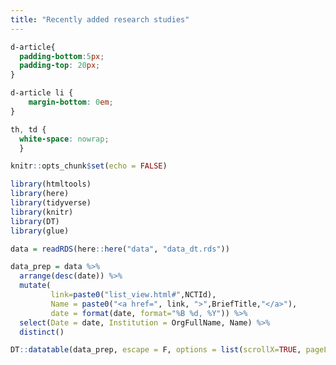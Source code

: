 ```yaml
---
title: "Recently added research studies"
---
```


<link href="https://fonts.googleapis.com/icon?family=Material+Icons" rel="stylesheet">
      
```css
d-article{
  padding-bottom:5px;
  padding-top: 20px;
}

d-article li {
    margin-bottom: 0em;
}

th, td {
  white-space: nowrap; 
  }
```


```r

knitr::opts_chunk$set(echo = FALSE)

library(htmltools)
library(here)
library(tidyverse)
library(knitr)
library(DT)
library(glue)

data = readRDS(here::here("data", "data_dt.rds")) 

data_prep = data %>%
  arrange(desc(date)) %>%
  mutate(
         link=paste0("list_view.html#",NCTId),
         Name = paste0("<a href=", link, ">",BriefTitle,"</a>"),
         date = format(date, format="%B %d, %Y")) %>%
  select(Date = date, Institution = OrgFullName, Name) %>%
  distinct()

```


```r
DT::datatable(data_prep, escape = F, options = list(scrollX=TRUE, pageLength=5), rownames = FALSE)
```



    
    